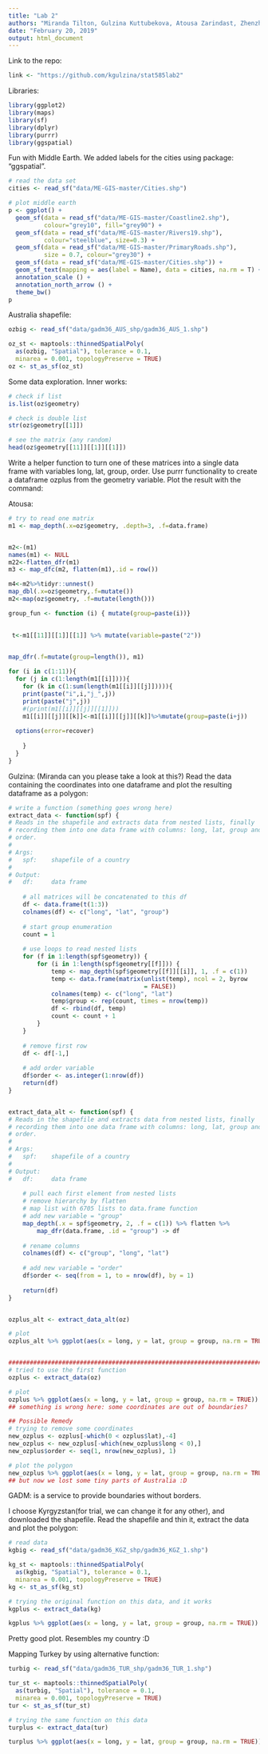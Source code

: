 ```yaml
---
title: "Lab 2"
authors: "Miranda Tilton, Gulzina Kuttubekova, Atousa Zarindast, Zhenzhen Chen"
date: "February 20, 2019"
output: html_document
---
```


Link to the repo:
```r
link <- "https://github.com/kgulzina/stat585lab2"
```



Libraries:
```r
library(ggplot2)
library(maps)
library(sf)
library(dplyr)
library(purrr)
library(ggspatial)
```



Fun with Middle Earth. We added labels for the cities using package: "ggspatial".
```r
# read the data set
cities <- read_sf("data/ME-GIS-master/Cities.shp")

# plot middle earth
p <- ggplot() +
  geom_sf(data = read_sf("data/ME-GIS-master/Coastline2.shp"), 
          colour="grey10", fill="grey90") +
  geom_sf(data = read_sf("data/ME-GIS-master/Rivers19.shp"), 
          colour="steelblue", size=0.3) +
  geom_sf(data = read_sf("data/ME-GIS-master/PrimaryRoads.shp"), 
          size = 0.7, colour="grey30") +
  geom_sf(data = read_sf("data/ME-GIS-master/Cities.shp")) +
  geom_sf_text(mapping = aes(label = Name), data = cities, na.rm = T) + 
  annotation_scale () + 
  annotation_north_arrow () +
  theme_bw()
p
```



Australia shapefile:
```r
ozbig <- read_sf("data/gadm36_AUS_shp/gadm36_AUS_1.shp")

oz_st <- maptools::thinnedSpatialPoly(
  as(ozbig, "Spatial"), tolerance = 0.1, 
  minarea = 0.001, topologyPreserve = TRUE)
oz <- st_as_sf(oz_st)
```

Some data exploration. Inner works: 
```r
# check if list
is.list(oz$geometry)

# check is double list
str(oz$geometry[[1]])

# see the matrix (any random)
head(oz$geometry[[11]][[1]][[1]])
```



Write a helper function to turn one of these matrices into a single data frame with variables long, lat, group, order. Use purrr functionality to create a dataframe ozplus from the geometry variable. Plot the result with the command:

Atousa:
```r
# try to read one matrix
m1 <- map_depth(.x=oz$geometry, .depth=3, .f=data.frame)


m2<-(m1)
names(m1) <- NULL
m22<-flatten_dfr(m1)
m3 <- map_dfc(m2, flatten(m1),.id = row())

m4<-m2%>%tidyr::unnest()
map_dbl(.x=oz$geometry,.f=mutate())
m2<-map(oz$geometry, .f=mutate(length()))

group_fun <- function (i) { mutate(group=paste(i))}
  

 t<-m1[[11]][[1]][[1]] %>% mutate(variable=paste("2"))
 

map_dfr(.f=mutate(group=length()), m1)

for (i in c(1:11)){
  for (j in c(1:length(m1[[i]]))){ 
    for (k in c(1:sum(length(m1[[i]][[j]])))){
    print(paste("i",i,"j_",j))
    print(paste("j",j))
    #(print(m1[[i]][[j]][[1]]))
    m1[[i]][[j]][[k]]<-m1[[i]][[j]][[k]]%>%mutate(group=paste(i+j))
 
  options(error=recover) 
      
    }
  }
}
``` 






Gulzina: (Miranda can you please take a look at this?)
Read the data containing the coordinates into one dataframe and plot the resulting dataframe as a polygon:
```r
# write a function (something goes wrong here)
extract_data <- function(spf) {
# Reads in the shapefile and extracts data from nested lists, finally
# recording them into one data frame with columns: long, lat, group and
# order.
#
# Args:
#   spf:    shapefile of a country
#
# Output:
#   df:     data frame
    
    # all matrices will be concatenated to this df
    df <- data.frame(t(1:3))
    colnames(df) <- c("long", "lat", "group")
    
    # start group enumeration
    count = 1
    
    # use loops to read nested lists
    for (f in 1:length(spf$geometry)) {
        for (i in 1:length(spf$geometry[[f]])) {
            temp <- map_depth(spf$geometry[[f]][[i]], 1, .f = c(1))
            temp <- data.frame(matrix(unlist(temp), ncol = 2, byrow
                                      = FALSE))
            colnames(temp) <- c("long", "lat")
            temp$group <- rep(count, times = nrow(temp))
            df <- rbind(df, temp)
            count <- count + 1
        }
    }
    
    # remove first row
    df <- df[-1,]
    
    # add order variable
    df$order <- as.integer(1:nrow(df))
    return(df)
}


extract_data_alt <- function(spf) {
# Reads in the shapefile and extracts data from nested lists, finally
# recording them into one data frame with columns: long, lat, group and
# order.
#
# Args:
#   spf:    shapefile of a country
#
# Output:
#   df:     data frame
    
    # pull each first element from nested lists
    # remove hierarchy by flatten
    # map list with 6705 lists to data.frame function
    # add new variable = "group"
    map_depth(.x = spf$geometry, 2, .f = c(1)) %>% flatten %>% 
        map_dfr(data.frame, .id = "group") -> df 
    
    # rename columns
    colnames(df) <- c("group", "long", "lat")
    
    # add new variable = "order"
    df$order <- seq(from = 1, to = nrow(df), by = 1)
    
    return(df)
}


ozplus_alt <- extract_data_alt(oz)

# plot
ozplus_alt %>% ggplot(aes(x = long, y = lat, group = group, na.rm = TRUE)) + geom_polygon(colour = "black", fill = "grey50")


#######################################################################
# tried to use the first function
ozplus <- extract_data(oz)

# plot
ozplus %>% ggplot(aes(x = long, y = lat, group = group, na.rm = TRUE)) + geom_polygon(colour = "black", fill = "grey50")
## something is wrong here: some coordinates are out of boundaries?

## Possible Remedy
# trying to remove some coordinates
new_ozplus <- ozplus[-which(0 < ozplus$lat),-4]
new_ozplus <- new_ozplus[-which(new_ozplus$long < 0),]
new_ozplus$order <- seq(1, nrow(new_ozplus), 1)

# plot the polygon
new_ozplus %>% ggplot(aes(x = long, y = lat, group = group, na.rm = TRUE)) + geom_polygon(colour = "black", fill = "grey50")
## but now we lost some tiny parts of Australia :D
```




GADM: is a service to provide boundaries without borders.

I choose Kyrgyzstan(for trial, we can change it for any other), and downloaded the shapefile. Read the shapefile and thin it, extract the data and plot the polygon:
```r
# read data
kgbig <- read_sf("data/gadm36_KGZ_shp/gadm36_KGZ_1.shp")

kg_st <- maptools::thinnedSpatialPoly(
  as(kgbig, "Spatial"), tolerance = 0.1, 
  minarea = 0.001, topologyPreserve = TRUE)
kg <- st_as_sf(kg_st)

# trying the original function on this data, and it works
kgplus <- extract_data(kg)

kgplus %>% ggplot(aes(x = long, y = lat, group = group, na.rm = TRUE)) + geom_polygon(colour = "black", fill = "grey50")
```
Pretty good plot. Resembles my country :D




Mapping Turkey by using alternative function:
```r
turbig <- read_sf("data/gadm36_TUR_shp/gadm36_TUR_1.shp")

tur_st <- maptools::thinnedSpatialPoly(
  as(turbig, "Spatial"), tolerance = 0.1, 
  minarea = 0.001, topologyPreserve = TRUE)
tur <- st_as_sf(tur_st)

# trying the same function on this data
turplus <- extract_data(tur)

turplus %>% ggplot(aes(x = long, y = lat, group = group, na.rm = TRUE)) + geom_polygon(colour = "black", fill = "grey50")
```



























